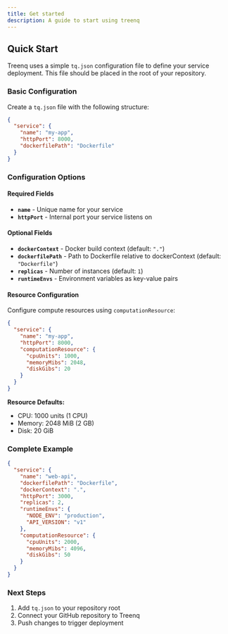 ```yaml
---
title: Get started  
description: A guide to start using treenq
---
```


## Quick Start

Treenq uses a simple `tq.json` configuration file to define your service deployment. This file should be placed in the root of your repository.

### Basic Configuration

Create a `tq.json` file with the following structure:

```json
{
  "service": {
    "name": "my-app",
    "httpPort": 8000,
    "dockerfilePath": "Dockerfile"
  }
}
```

### Configuration Options

#### Required Fields

- **`name`** - Unique name for your service
- **`httpPort`** - Internal port your service listens on

#### Optional Fields

- **`dockerContext`** - Docker build context (default: `"."`)
- **`dockerfilePath`** - Path to Dockerfile relative to dockerContext (default: `"Dockerfile"`)
- **`replicas`** - Number of instances (default: `1`)
- **`runtimeEnvs`** - Environment variables as key-value pairs

#### Resource Configuration

Configure compute resources using `computationResource`:

```json
{
  "service": {
    "name": "my-app",
    "httpPort": 8000,
    "computationResource": {
      "cpuUnits": 1000,
      "memoryMibs": 2048,
      "diskGibs": 20
    }
  }
}
```

**Resource Defaults:**
- CPU: 1000 units (1 CPU)
- Memory: 2048 MiB (2 GB)
- Disk: 20 GiB

### Complete Example

```json
{
  "service": {
    "name": "web-api",
    "dockerfilePath": "Dockerfile",
    "dockerContext": ".",
    "httpPort": 3000,
    "replicas": 2,
    "runtimeEnvs": {
      "NODE_ENV": "production",
      "API_VERSION": "v1"
    },
    "computationResource": {
      "cpuUnits": 2000,
      "memoryMibs": 4096,
      "diskGibs": 50
    }
  }
}
```

### Next Steps

1. Add `tq.json` to your repository root
2. Connect your GitHub repository to Treenq
3. Push changes to trigger deployment
